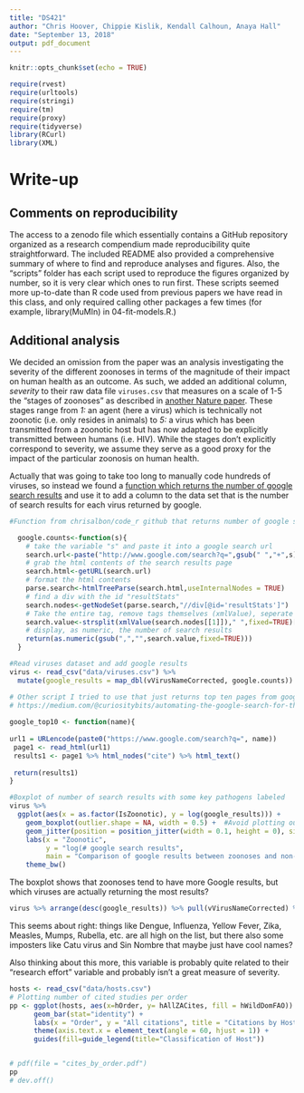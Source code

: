 ```yaml
---
title: "DS421"
author: "Chris Hoover, Chippie Kislik, Kendall Calhoun, Anaya Hall"
date: "September 13, 2018"
output: pdf_document
---
```


```r
knitr::opts_chunk$set(echo = TRUE)

require(rvest)
require(urltools)
require(stringi)
require(tm)
require(proxy)
require(tidyverse)
library(RCurl)
library(XML)
```

# Write-up  

## Comments on reproducibility  
The access to a zenodo file which essentially contains a GitHub repository organized as a research compendium made reproducibility quite straightforward. The included README also provided a comprehensive summary of where to find and reproduce analyses and figures. Also, the "scripts" folder has each script used to reproduce the figures organized by number, so it is very clear which ones to run first. These scripts seemed more up-to-date than R code used from previous papers we have read in this class, and only required calling other packages a few times (for example, library(MuMIn) in 04-fit-models.R.) 

## Additional analysis  
We decided an omission from the paper was an analysis investigating the severity of the different zoonoses in terms of the magnitude of their impact on human health as an outcome. As such, we added an additional column, *severity* to their raw data file `viruses.csv` that measures on a scale of 1-5 the "stages of zoonoses" as described in [another Nature paper](https://www.nature.com/articles/nature05775). These stages range from *1:* an agent (here a virus) which is technically not zoonotic (i.e. only resides in animals) to *5:* a virus which has been transmitted from a zoonotic host but has now adapted to be explicitly transmitted between humans (i.e. HIV). While the stages don't explicitly correspond to severity, we assume they serve as a good proxy for the impact of the particular zoonosis on human health. 

Actually that was going to take too long to manually code hundreds of viruses, so instead we found a [function which returns the number of google search results](https://github.com/chrisalbon/code_r/blob/master/number-of-google-search-results.r) and use it to add a column to the data set that is the number of search results for each virus returned by google.

```r
#Function from chrisalbon/code_r github that returns number of google searches

  google.counts<-function(s){
    # take the variable "s" and paste it into a google search url
    search.url<-paste("http://www.google.com/search?q=",gsub(" ","+",s),sep="")
    # grab the html contents of the search results page
    search.html<-getURL(search.url)
    # format the html contents
    parse.search<-htmlTreeParse(search.html,useInternalNodes = TRUE)
    # find a div with the id "resultStats"
    search.nodes<-getNodeSet(parse.search,"//div[@id='resultStats']")
    # Take the entire tag, remove tags themselves (xmlValue), seperate every string by the spaces (strsplit), and take the second string (strsplit()[[1]][2]). 
    search.value<-strsplit(xmlValue(search.nodes[[1]])," ",fixed=TRUE)[[1]][2]
    # display, as numeric, the number of search results
    return(as.numeric(gsub(",","",search.value,fixed=TRUE)))
  }

#Read viruses dataset and add google results
virus <- read_csv("data/viruses.csv") %>% 
  mutate(google_results = map_dbl(vVirusNameCorrected, google.counts))

# Other script I tried to use that just returns top ten pages from google from 
# https://medium.com/@curiositybits/automating-the-google-search-for-the-web-presence-of-8000-organizations-54775e9f6097  
  
google_top10 <- function(name){
  
url1 = URLencode(paste0("https://www.google.com/search?q=", name))
 page1 <- read_html(url1)
 results1 <- page1 %>% html_nodes("cite") %>% html_text()
 
 return(results1)
}

#Boxplot of number of search results with some key pathogens labeled
virus %>% 
  ggplot(aes(x = as.factor(IsZoonotic), y = log(google_results))) +
    geom_boxplot(outlier.shape = NA, width = 0.5) +  #Avoid plotting outliers twice since we're adding points below
    geom_jitter(position = position_jitter(width = 0.1, height = 0), size = 0.1, col = "blue") +
    labs(x = "Zoonotic", 
         y = "log(# google search results", 
         main = "Comparison of google results between zoonoses and non-zoonoses") +
    theme_bw()

```

The boxplot shows that zoonoses tend to have more Google results, but which viruses are actually returning the most results?

```r
virus %>% arrange(desc(google_results)) %>% pull(vVirusNameCorrected) %>% head(20)
```

This seems about right: things like Dengue, Influenza, Yellow Fever, Zika, Measles, Mumps, Rubella, etc. are all high on the list, but there also some imposters like Catu virus and Sin Nombre that maybe just have cool names?

Also thinking about this more, this variable is probably quite related to their "research effort" variable and probably isn't a great measure of severity.

```r
hosts <- read_csv("data/hosts.csv")
# Plotting number of cited studies per order
pp <- ggplot(hosts, aes(x=hOrder, y= hAllZACites, fill = hWildDomFAO)) +
      geom_bar(stat="identity") +
      labs(x = "Order", y = "All citations", title = "Citations by Host Order") +
      theme(axis.text.x = element_text(angle = 60, hjust = 1)) + 
      guides(fill=guide_legend(title="Classification of Host"))


# pdf(file = "cites_by_order.pdf")
pp
# dev.off()
```

